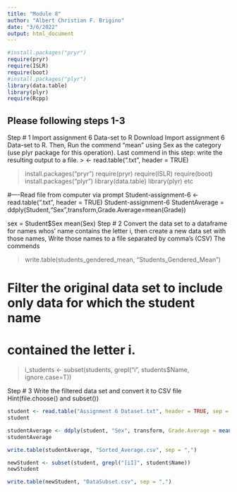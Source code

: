 ```yaml
---
title: "Module 8"
author: "Albert Christian F. Brigino"
date: "3/6/2022"
output: html_document
---
```


```r
#install.packages("pryr")
require(pryr)
require(ISLR)
require(boot)
#install.packages("plyr")
library(data.table)
library(plyr)
require(Rcpp)
```

## Please following steps 1-3
Step # 1 Import assignment 6 Data-set to R  Download Import assignment 6 Data-set to R. Then, Run the commend "mean" using Sex as the category (use plyr package for this operation). Last commend in this step: write the resulting output to a file.
> <- read.table("<FileName>.txt", header = TRUE)

>install.packages("pryr")
require(pryr)
require(ISLR)
require(boot)
install.packages("plyr")
library(data.table)
library(plyr)
etc

#----Read file from computer via prompt
Student-assignment-6 <- read.table("<FileName>.txt", header = TRUE)
Student-assignment-6
StudentAverage = ddply(Student,"Sex",transform,Grade.Average=mean(Grade))

sex = Student$Sex
mean(Sex)
Step # 2 Convert the data set to a dataframe for names whos' name contains the letter i, then create a new data set with those names, Write those names to a file separated by comma’s (CSV)
The commends

>write.table(students_gendered_mean, "Students_Gendered_Mean")

# Filter the original data set to include only data for which the student name
# contained the letter i.
>i_students <- subset(students, grepl("i", students$Name, ignore.case=T))

Step # 3
Write the filtered data set and convert it to CSV file
Hint(file.choose() and subset())

```r

student <- read.table("Assignment 6 Dataset.txt", header = TRUE, sep = ",")
student

studentAverage <- ddply(student, "Sex", transform, Grade.Average = mean(Grade))
studentAverage

write.table(studentAverage, "Sorted_Average.csv", sep = ",")

newStudent <- subset(student, grepl("[iI]", student$Name))
newStudent

write.table(newStudent, "DataSubset.csv", sep = ",")

```

